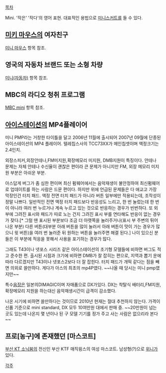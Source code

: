 [[목차]]

Mini. '작은' '작다'의 영어 표현. 대표적인 용법으로 [[미니스커트]]를 들 수 있다. 

== [[미키 마우스]]의 여자친구 ==
[[미니 마우스]] 항목 참조.


== 영국의 자동차 브랜드 또는 소형 차량 ==
[[미니(자동차)]] 항목 참조.


== MBC의 라디오 청취 프로그램 ==
[[MBC mini]] 항목 참조.


== [[아이스테이션]]의 MP4플레이어 ==
미니 PMP라는 거창한 타이틀을 달고 2006년 11월에 출시되어 2007년 09월에 단종된 아이스테이션의 MP4 플레이어. 텔레칩스사의 TCC73XX가 메인칩셋이며 액정크기는 2.4인치.

외장스피커,외장안테나,FM미지원,확장메모리 미지원, DMB지원이 특징이다. 안테나 문제는 자체 안테나 수신율이 괜찮은 편이라 큰 문제가 아니지만 FM, 외장 메모리 미지원 부분은 아쉬운 부분.

아스답게 버그가 좀 심한 편이며 최신 펌웨어에서는 음악재생이 불안정하여 최신펌웨어로 업데이트를 하는 사람은 드문 편이다. 하지만 위에 언급된 문제들은 다 애교고 가장 막장인건 터치 패드. 액정 전면 터치 패드가 아니라 버튼 일부에만 적용되는데, 조작성이 정말 나쁘다. 일반적인 전면 액정 터치 패드보다 반응성도 느리고, 한 번 눌렀는데 한 번이 아니라 여러 번 누르거나 계속 누르고 있는 것으로 반응하는 경우가 빈번하다. 또 외부에 그려진 표시와 패드가 따로 노는 건지 그려진 표시 부를 연타해도 반응이 없는 경우가 잦다.[* 그럴 땐 표시된 부분보다 조금 더 아랫쪽을 눌러주거나(표시 부 주변의 튀어 나온 부분) 다른 버튼(대부분 아래 버튼을 많이 눌러서 아래 버튼이 맛이 가는 경우가 많으니 윗 버튼)을 여러 번 눌러준 뒤 원하는 버튼을 눌러주면 해결 된다.] 나이 있으신 분들은 이 부분에 적응을 못해서 사용을 포기하는 경우가 많다.

그래도 T43이나 넷포스 시리즈 같은 아이스테이션의 초기형 모델들에 비하면 버그도 적고 준수한 편. 출시된 시점과 크기에 비하면 DMB가 잘 잡히는 편으로, 지역과 뽑기 운에 따라 다르겠지만 T43이나 넷포스2보다 더 잘 잡힌다. 터치 패드가 개떡 같다는 점을 빼면 의외로 쓸만하다. 게다가 아스의 최초의 mp4P였다. ~~나올 때 당시는 미니 pmp였지만~~ 

특수[[음장]]은 일본의DIMAGIC이며 자매품으로 DX가있다. DX는 착탈식 배터리,FM지원,확장메모리 지원을 하는대신 음악재생시간이 급격이 감소했다. 

나온 시기에 비하면 쓸만하다는 것이므로 2010년 현재는 절대 추천하지 않는다. 가격이 신품 기준으로 mini standard, DX 모두 10여만원 대에서 판매 중. ~~20만원이 넘는 곳도 있는데 나온지 몇 년이나 된 구 모델 기기를 정가 주고 사는 사람은 없으리라 본다~~

== 프로[농구]에 존재했던 [마스코트] ==

[[부산 KT 소닉붐]]의 전신인 부산 KTF 매직윙스의 여성 마스코트. 남성형(?)으로 [[위니]]가 있다.

[[각주]]
